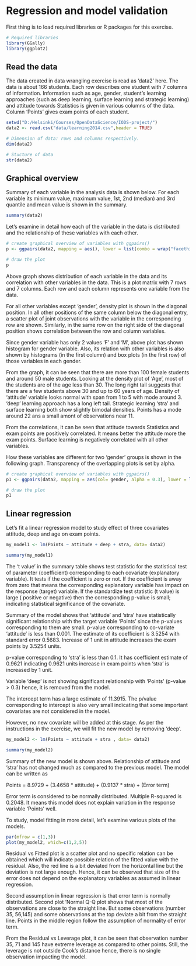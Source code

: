 # Regression and model validation

First thing is to load required libraries or R packages for this exercise.

```r
# Required libraries
library(GGally)
library(ggplot2)
```

## Read the data

The data created in data wrangling exercise is read as 'data2' here.
The data is about 166 students. Each row describes one student with 7 columns of information.
Information such as age, gender, student's learning approaches (such as deep learning, surface learning and strategic learning) and attitude towards Statistics is given in various columns of the data.
Column 'Points' gives exam points of each student.

```r
setwd("D:/Helsinki/Courses/OpenDataScience/IODS-project/")
data2 <- read.csv("data/learning2014.csv",header = TRUE)

# Dimension of data: rows and columns respectively.
dim(data2)

# Stucture of data
str(data2)

```


## Graphical overview

Summary of each variable in the analysis data is shown below. 
For each variable its minimum value, maximum value, 1st, 2nd (median) and 3rd quantile and mean value is shown in the summary. 

```r

summary(data2)

```


Let's examine in detail how each of the variable in the data is distributed and the relationship of these variables with each other.

```r

# create graphical overview of variables with ggpairs()
p <- ggpairs(data2, mapping = aes(), lower = list(combo = wrap("facethist", bins = 20)))

# draw the plot
p


```

Above graph shows distribution of each variable in the data and its correlation with other variables in the data. 
This is a plot matrix with 7 rows and 7 columns. Each row and each column represents one variable from the data.

For all other variables except 'gender', density plot is shown in the diagonal position. 
In all other positions of the same column below the diagonal entry, a scatter plot of joint observations with the variable in the corresponding row are shown.
Similarly, in the same row on the right side of the diagonal position shows correlation between the row and column variables.

Since gender variable has only 2 values 'F' and 'M', above plot has shown histogram for gender variable. 
Also, its relation with other variables is also shown by histograms (in the first column) and box plots (in the first row) of those variables in each gender.

From the graph, it can be seen that there are more than 100 female students and around 50 male students. 
Looking at the density plot of 'Age', most of the students are of the age less than 30. The long right tail suggests that there are a few students above 30 and up to 60 years of age.
Density of 'attitude' variable looks normal with span from 1 to 5 with mode around 3. 'deep' learning approach has a long left tail. 
Strategic learning 'stra' and surface learning both show slightly bimodal densities.  Points has a mode around 22 ans a small amont of observations near 11.

From the correlations, it can be seen that attitude towards Statistics and exam points are positively correlated. It means better the attitude more the exam points.
Surface learning is negatively correlated with all other variables.


How these variables are different for two 'gender' groups is shown in the following graph. 
Transparency of the overlapping plots is set by alpha.



```r

# create graphical overview of variables with ggpairs()
p1 <- ggpairs(data2, mapping = aes(col= gender, alpha = 0.3), lower = list(combo = wrap("facethist", bins = 20)))

# draw the plot
p1


```



## Linear regression

Let's fit a linear regression model to study effect of three covariates attitude, deep and age on exam points.


```r

my_model1 <- lm(Points ~ attitude + deep + stra, data= data2)

summary(my_model1)

```

The 't value' in the summary table shows test statistic for the statistical test of parameter (coefficient) corresponding to each covariate (explanatory variable). It tests if the coefficient is zero or not. If the coefficient is away from zero that means the corresponding explanatory variable has impact on the response (target) variable. If the standardize test statistic (t value) is large ( positive or negative) then the corresponding p-value is small; indicating statistical significance of the covariate.

Summary of the model shows that 'attitude' and 'stra' have statistically significant relationship with the target variable 'Points' since the p-values corresponding to them are small.
p-value corresponding to co-variate 'attitude' is less than 0.001. The estimate of its coefficient is 3.5254 with standard error 0.5683. 
Increase of 1 unit in attitude increases the exam points by 3.5254 units.

p-value corresponding to 'stra' is less than 0.1. It has coefficient estimate of 0.9621 indicating 0.9621 units increase in exam points when 'stra' is increased by 1 unit.

Variable 'deep' is not showing significant relationship with 'Points' (p-value > 0.3) hence, it is removed from the model.

The intercept term has a large estimate of 11.3915. The p/value corresponding to intercept is also very small indicating that some important covariates are not considered in the model.

However, no new covariate will be added at this stage. 
As per the instructions in the exercise, we will fit the new model by removing 'deep'. 

```r

my_model2 <- lm(Points ~ attitude + stra , data= data2)

summary(my_model2)

```
Summary of the new model is shown above. 
Relationship of attitude and 'stra' has not changed much as compared to the previous model. 
The model can be written as

Points = 8.9729 + (3.4658 * attitude) + (0.9137 * stra) + (Error term)

Error term is considered to be normally distributed. 
Multiple R-squared is 0.2048. It means this model does not explain variation in the response variable 'Points' well. 

To study, model fitting in more detail, let's examine various plots of the models.

```r

par(mfrow = c(1,3))
plot(my_model2, which=c(1,2,5))

```

Residual vs Fitted plot is a scatter plot and no specific relation can be obtained which will indicate possible relation of the fitted value with the residual. 
Also, the red line is a bit deviated from the horizontal line but the deviation is not large enough. 
Hence, it can be observed that size of the error does not depend on the explanatory variables as assumed in linear regression.

Second assumption in linear regression is that error term is normally distributed. Second plot 'Normal Q-Q plot shows that most of the observations are close to the straight line. But some observations (number 35, 56,145) and some observations at the top deviate a bit from the straight line. Points in the middle region follow the assumption of normality of error term.

From the Residual vs Leverage plot, it can be seen that observation number 35, 71 and 145 have extreme leverage as compared to other points. Still, the leverage is not outside Cook's distance hence, there is no single observation impacting the model.



